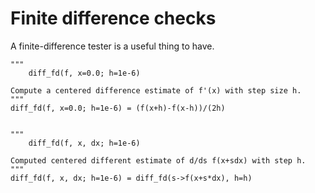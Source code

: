 # Finite difference checks

A finite-difference tester is a useful thing to have.

```.julia
"""
    diff_fd(f, x=0.0; h=1e-6)

Compute a centered difference estimate of f'(x) with step size h.
"""
diff_fd(f, x=0.0; h=1e-6) = (f(x+h)-f(x-h))/(2h)


"""
    diff_fd(f, x, dx; h=1e-6)

Computed centered different estimate of d/ds f(x+sdx) with step h.
"""
diff_fd(f, x, dx; h=1e-6) = diff_fd(s->f(x+s*dx), h=h)
```


